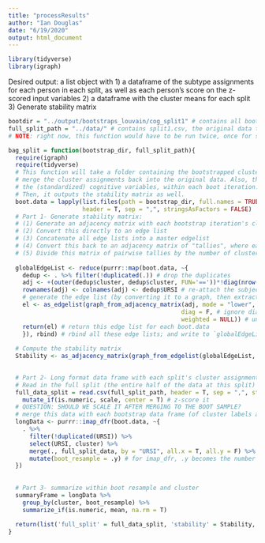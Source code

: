 ```yaml
---
title: "processResults"
author: "Ian Douglas"
date: "6/19/2020"
output: html_document
---
```

```r
library(tidyverse)
library(igraph)
```

Desired output: a list object with 
1) a dataframe of the subtype assignments for each person in each split, as well as each person's score on the z-scored input variables 
2) a dataframe with the cluster means for each split 
3) Generate stability matrix


```r
bootdir = "../output/bootstraps_louvain/cog_split1" # contains all boot clusterings generated from split1
full_split_path = "../data/" # contains split1.csv, the original data that produced the above
# NOTE: right now, this function would have to be run twice, once for split1 and once for split2
```

```r
bag_split = function(bootstrap_dir, full_split_path){
  require(igraph)
  require(tidyverse)
  # This function will take a folder containing the bootstrapped clusterings for a single split and
  # merge the cluster assignments back into the original data. Also, then generate mean scores for 
  # the (standardized) cognitive variables, within each boot iteration.
  # Then, it outputs the stability matrix as well.
  boot.data = lapply(list.files(path = bootstrap_dir, full.names = TRUE), read.csv,
                     header = T, sep = ",", stringsAsFactors = FALSE)
  # Part 1- Generate stability matrix:
  # (1) Generate an adjacency matrix with each bootstrap iteration's cluster labels
  # (2) Convert this directly to an edge list
  # (3) Concatenate all edge lists into a master edgelist
  # (4) Convert this back to an adjacency matrix of "tallies", where each cell tallies up pairwise edges
  # (5) Divide this matrix of pairwise tallies by the number of clusterings conducted.
  
  globalEdgeList <- reduce(purrr::map(boot.data, ~{
    dedup <- . %>% filter(!duplicated(.)) # drop the duplicates
    adj <- +(outer(dedup$cluster, dedup$cluster, FUN='=='))*!diag(nrow(dedup)) # get the adjacency matrix
    rownames(adj) <- colnames(adj) <- dedup$URSI # re-attach the subject IDs
    # generate the edge list (by converting it to a graph, then extracting the edge list)
    el <- as_edgelist(graph_from_adjacency_matrix(adj, mode = "lower", # just the lower triangle
                                                 diag = F, # ignore diagonal elements
                                                 weighted = NULL)) # unweighted
    return(el) # return this edge list for each boot.data
    }), rbind) # rbind all these edge lists; and write to `globalEdgeList`
  
  # Compute the stability matrix
  Stability <- as_adjacency_matrix(graph_from_edgelist(globalEdgeList, directed = F), type = "both") / length(boot.data)

  
  # Part 2- Long format data frame with each split's cluster assignments, and the raw data
  # Read in the full split (the entire half of the data at this split)
  full_data_split = read.csv(full_split_path, header = T, sep = ",", stringsAsFactors = FALSE) %>%
    mutate_if(is.numeric, scale, center = T) # z-score it
  # QUESTION: SHOULD WE SCALE IT AFTER MERGING TO THE BOOT SAMPLE?
  # merge this data with each bootstrap data frame (of cluster labels and subj IDs); dropping subjects not in bootstrap sample
  longData <- purrr::imap_dfr(boot.data, ~{
    . %>%
      filter(!duplicated(URSI)) %>%
      select(URSI, cluster) %>%
      merge(., full_split_data, by = "URSI", all.x = T, all.y = F) %>%
      mutate(boot_resample = .y) # for imap_dfr, .y becomes the number in the list of boot.data
  })
  
  
  # Part 3- summarize within boot resample and cluster
  summaryFrame = longData %>%
    group_by(cluster, boot_resample) %>%
    summarize_if(is.numeric, mean, na.rm = T)
  
  return(list('full_split' = full_data_split, 'stability' = Stability, 'longDataResults' = longData, 'ResultsSummary'= summaryFrame))
}
```


